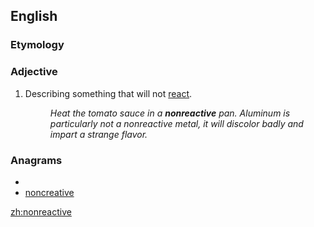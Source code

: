 ==English==

===Etymology===
{{prefix|non|reactive}}

===Adjective===
{{en-adj}}

#Describing something that will not [[react]].
#:''Heat the tomato sauce in a '''nonreactive''' pan. Aluminum is particularly not a nonreactive metal, it will discolor badly and impart a strange flavor.''

===Anagrams===
* {{alphagram|aceeinnortv}}
* [[noncreative#English|noncreative]]

[[zh:nonreactive]]
